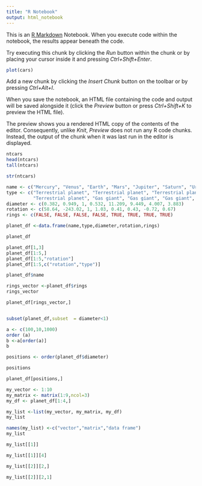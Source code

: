 ---
title: "R Notebook"
output: html_notebook
---

This is an [R Markdown](http://rmarkdown.rstudio.com) Notebook. When you execute code within the notebook, the results appear beneath the code. 

Try executing this chunk by clicking the *Run* button within the chunk or by placing your cursor inside it and pressing *Ctrl+Shift+Enter*. 

```{r}
plot(cars)
```

Add a new chunk by clicking the *Insert Chunk* button on the toolbar or by pressing *Ctrl+Alt+I*.

When you save the notebook, an HTML file containing the code and output will be saved alongside it (click the *Preview* button or press *Ctrl+Shift+K* to preview the HTML file).

The preview shows you a rendered HTML copy of the contents of the editor. Consequently, unlike *Knit*, *Preview* does not run any R code chunks. Instead, the output of the chunk when it was last run in the editor is displayed.

```{r}

ntcars
head(ntcars)
tall(ntcars)

str(ntcars)


```
```{r}
name <- c("Mercury", "Venus", "Earth", "Mars", "Jupiter", "Saturn", "Uranus", "Neptune")
type <- c("Terrestrial planet", "Terrestrial planet", "Terrestrial planet", 
          "Terrestrial planet", "Gas giant", "Gas giant", "Gas giant", "Gas giant")
diameter <- c(0.382, 0.949, 1, 0.532, 11.209, 9.449, 4.007, 3.883)
rotation <- c(58.64, -243.02, 1, 1.03, 0.41, 0.43, -0.72, 0.67)
rings <- c(FALSE, FALSE, FALSE, FALSE, TRUE, TRUE, TRUE, TRUE)

planet_df <-data.frame(name,type,diameter,rotation,rings)

planet_df
```

```{r}
planet_df[1,3]
planet_df[1:5,]
planet_df[1:5,"rotation"]
planet_df[1:5,c("rotation","type")]

planet_df$name

rings_vector <-planet_df$rings
rings_vector

planet_df[rings_vector,]


subset(planet_df,subset  = diameter<1)

a <- c(100,10,1000)
order (a)
b <-a[order(a)]
b

positions <- order(planet_df$diameter)

positions

planet_df[positions,]

my_vector <- 1:10
my_matrix <- matrix(1:9,ncol=3)
my_df <- planet_df[1:4,]

my_list <-list(my_vector, my_matrix, my_df)
my_list

names(my_list) <-c("vector","matrix","data frame")
my_list

my_list[[1]]

my_list[[1]][4]

my_list[[2]][2,]

my_list[[2]][2,1]


```


